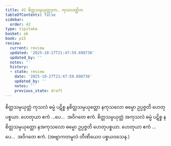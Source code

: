 ```yaml
---
title: 41 စိတ္တသမ္ပယုတ္တဒုက, ကုသလတ္တိက
tableOfContents: false
sidebar:
  order: 42
type: tipitaka
basket: ab
book: p15
review:
  current: review
  updated: '2025-10-27T21:47:59.698736'
  updated_by: ''
  notes: ''
  history:
  - state: review
    date: '2025-10-27T21:47:59.698736'
    updated_by: ''
    notes: ''
    previous_state: draft
---
```



<ReviewStatus review={frontmatter.review} showDetails={true} />

<HypothesisAnnotation frontmatter={frontmatter} />

<DynamicBreadcrumb />

<Division number="50" book="p15" e="ch" v="40" p="229">

<Paragraph number="148" book="p15">
စိတ္တသမ္ပယုတ္တံ ကုသလံ ဓမ္မံ ပဋိစ္စ နစိတ္တသမ္ပယုတ္တော နကုသလော ဓမ္မော ဥပ္ပဇ္ဇတိ ဟေတုပစ္စယာ. ဟေတုယာ ဧကံ …ပေ…  အဝိဂတေ ဧကံ.
</Paragraph>

<Paragraph number="149" book="p15">
စိတ္တသမ္ပယုတ္တံ အကုသလံ ဓမ္မံ ပဋိစ္စ နစိတ္တသမ္ပယုတ္တော နအကုသလော ဓမ္မော ဥပ္ပဇ္ဇတိ ဟေတုပစ္စယာ. ဟေတုယာ ဧကံ …ပေ…  အဝိဂတေ ဧကံ. (အဗျာကတမူလံ တီဏိယေဝ ပစ္စယဝသေန.)
</Paragraph>
</Division>